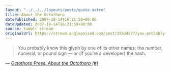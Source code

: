 ```yaml
---
layout: "../../../layouts/posts/quote.astro"
title: About the Octothorp
datePublished: 2007-10-14T16:21:58+00:00
dateUpdated: 2007-10-14T16:21:58+00:00
source: tumblr stream
originalUrl: https://stream.anglepoised.com/post/15534677/you-probably-know-this-glyph-by-one-of-its-other
---
```


> You probably know this glyph by one of its other names: the number, numeral, or pound sign — or (if you&rsquo;re a developer) the hash.

— <cite>[Octothorp Press, _About the Octothorp (#)_](http://www.octothorp.us/octothorp.html)</cite>
